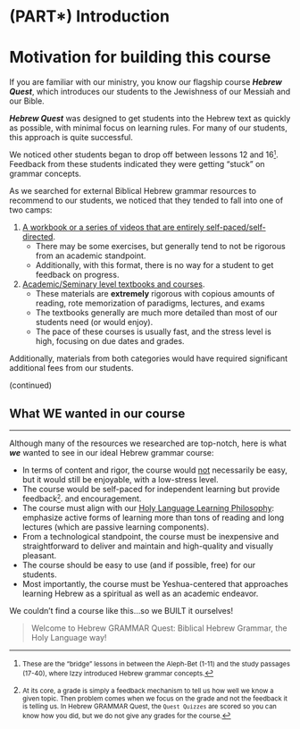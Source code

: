 # (PART\*) Introduction {-}

# Motivation for building this course {- #motivation}

If you are familiar with our ministry, you know our flagship course ***Hebrew Quest***, which introduces our students to the Jewishness of our Messiah and our Bible.

***Hebrew Quest*** was designed to get students into the Hebrew text as quickly as possible, with minimal focus on learning rules. For many of our students, this approach is quite successful. 

We noticed other students began to drop off between lessons 12 and 16<small>^[<small>These are the "bridge" lessons in between the Aleph-Bet (1-11) and the study passages (17-40), where Izzy introduced Hebrew grammar concepts.</small>]</small>. Feedback from these students indicated they were getting "stuck" on grammar concepts.

As we searched for external Biblical Hebrew grammar resources to recommend to our students, we noticed that they tended to fall into one of two camps:

1. <u>A workbook or a series of videos that are entirely self-paced/self-directed</u>. 
    * There may be some exercises, but generally tend to not be rigorous from an academic standpoint.
    * Additionally, with this format, there is no way for a student to get feedback on progress.
    
2. <u>Academic/Seminary level textbooks and courses</u>. 
    * These materials are __extremely__ rigorous with copious amounts of reading, rote memorization of paradigms, lectures, and exams
    * The textbooks generally are much more detailed than most of our students need (or would enjoy).
    * The pace of these courses is usually fast, and the stress level is high, focusing on due dates and grades.

Additionally, materials from both categories would have required significant additional fees from our students.

(continued)

## What WE wanted in our course {- #our_course}

---

Although many of the resources we researched are top-notch, here is what ***we*** wanted to see in our ideal Hebrew grammar course:

* In terms of content and rigor, the course would <u>not</u> necessarily be easy, but it would still be enjoyable, with a low-stress level.
* The course would be self-paced for independent learning but provide feedback<small>^[<small>At its core, a grade is simply a feedback mechanism to tell us how well we know a given topic. Then problem comes when we focus on the grade and not the feedback it is telling us. In Hebrew GRAMMAR Quest, the `Quest Quizzes` are scored so you can know how you did, but we do not give any grades for the course.</small>]</small>. and encouragement.
* The course must align with our [Holy Language Learning Philosophy](https://holylanguage.com/learning-philosophy.php): emphasize active forms of learning more than tons of reading and long lectures (which are passive learning components).
* From a technological standpoint, the course must be inexpensive and straightforward to deliver and maintain and high-quality and visually pleasant.
* The course should be easy to use (and if possible, free) for our students.
* Most importantly, the course must be Yeshua-centered that approaches learning Hebrew as a spiritual as well as an academic endeavor.

We couldn't find a course like this...so we BUILT it ourselves!

> Welcome to Hebrew GRAMMAR Quest: Biblical Hebrew Grammar, the Holy Language way!

